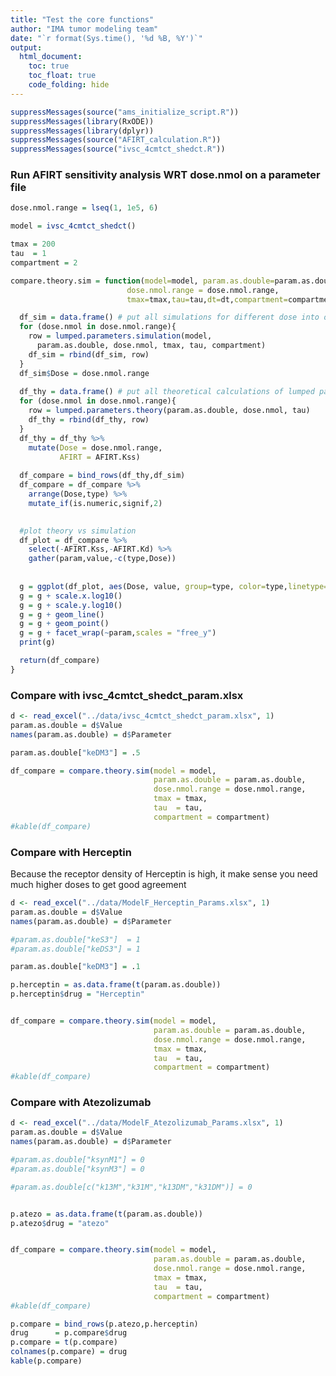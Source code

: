 ```yaml
---
title: "Test the core functions"
author: "IMA tumor modeling team"
date: "`r format(Sys.time(), '%d %B, %Y')`"
output:
  html_document:
    toc: true
    toc_float: true
    code_folding: hide
---
```


```r
suppressMessages(source("ams_initialize_script.R"))
suppressMessages(library(RxODE))
suppressMessages(library(dplyr))
suppressMessages(source("AFIRT_calculation.R"))
suppressMessages(source("ivsc_4cmtct_shedct.R"))
```

### Run AFIRT sensitivity analysis WRT dose.nmol on a parameter file

```r
dose.nmol.range = lseq(1, 1e5, 6)

model = ivsc_4cmtct_shedct()

tmax = 200
tau  = 1
compartment = 2

compare.theory.sim = function(model=model, param.as.double=param.as.double,
                          dose.nmol.range = dose.nmol.range,
                          tmax=tmax,tau=tau,dt=dt,compartment=compartment) {

  df_sim = data.frame() # put all simulations for different dose into one data frame
  for (dose.nmol in dose.nmol.range){
    row = lumped.parameters.simulation(model,
      param.as.double, dose.nmol, tmax, tau, compartment)
    df_sim = rbind(df_sim, row)
  }
  df_sim$Dose = dose.nmol.range
  
  df_thy = data.frame() # put all theoretical calculations of lumped parameters at different dose together
  for (dose.nmol in dose.nmol.range){
    row = lumped.parameters.theory(param.as.double, dose.nmol, tau)
    df_thy = rbind(df_thy, row)
  }
  df_thy = df_thy %>%
    mutate(Dose = dose.nmol.range,
           AFIRT = AFIRT.Kss)
  
  df_compare = bind_rows(df_thy,df_sim)
  df_compare = df_compare %>%
    arrange(Dose,type) %>%
    mutate_if(is.numeric,signif,2)
    

  #plot theory vs simulation
  df_plot = df_compare %>%
    select(-AFIRT.Kss,-AFIRT.Kd) %>%
    gather(param,value,-c(type,Dose))
  
  
  g = ggplot(df_plot, aes(Dose, value, group=type, color=type,linetype=type))
  g = g + scale.x.log10()
  g = g + scale.y.log10()
  g = g + geom_line()
  g = g + geom_point()
  g = g + facet_wrap(~param,scales = "free_y")
  print(g)

  return(df_compare)
}
```

### Compare with ivsc_4cmtct_shedct_param.xlsx
```r
d <- read_excel("../data/ivsc_4cmtct_shedct_param.xlsx", 1)
param.as.double = d$Value
names(param.as.double) = d$Parameter

param.as.double["keDM3"] = .5

df_compare = compare.theory.sim(model = model,
                                param.as.double = param.as.double,
                                dose.nmol.range = dose.nmol.range,
                                tmax = tmax,
                                tau  = tau,
                                compartment = compartment)
#kable(df_compare)


```

### Compare with Herceptin
Because the receptor density of Herceptin is high, it make sense you need much higher doses to get good agreement

```r
d <- read_excel("../data/ModelF_Herceptin_Params.xlsx", 1)
param.as.double = d$Value
names(param.as.double) = d$Parameter

#param.as.double["keS3"]  = 1
#param.as.double["keDS3"] = 1

param.as.double["keDM3"] = .1

p.herceptin = as.data.frame(t(param.as.double))
p.herceptin$drug = "Herceptin"


df_compare = compare.theory.sim(model = model,
                                param.as.double = param.as.double,
                                dose.nmol.range = dose.nmol.range,
                                tmax = tmax,
                                tau  = tau,
                                compartment = compartment)
#kable(df_compare)

```

### Compare with Atezolizumab
```r
d <- read_excel("../data/ModelF_Atezolizumab_Params.xlsx", 1)
param.as.double = d$Value
names(param.as.double) = d$Parameter

#param.as.double["ksynM1"] = 0
#param.as.double["ksynM3"] = 0

#param.as.double[c("k13M","k31M","k13DM","k31DM")] = 0


p.atezo = as.data.frame(t(param.as.double))
p.atezo$drug = "atezo"


df_compare = compare.theory.sim(model = model,
                                param.as.double = param.as.double,
                                dose.nmol.range = dose.nmol.range,
                                tmax = tmax,
                                tau  = tau,
                                compartment = compartment) 
#kable(df_compare)

p.compare = bind_rows(p.atezo,p.herceptin) 
drug      = p.compare$drug
p.compare = t(p.compare)
colnames(p.compare) = drug
kable(p.compare)

```


